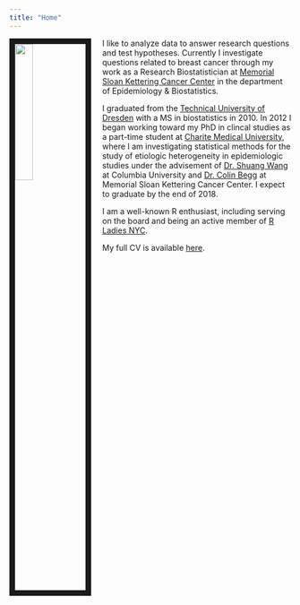 ```yaml
---
title: "Home"
---
```


<link rel="stylesheet" href="styles.css" type="text/css">


<img src="images/me.jpg" style="width:25%; border:10px solid; margin-right: 20px" align="left">

I like to analyze data to answer research questions and test hypotheses. Currently I investigate questions related to breast cancer through my work as a Research Biostatistician at [Memorial Sloan Kettering Cancer Center](https://www.mskcc.org/departments/epidemiology-biostatistics) in the department of Epidemiology & Biostatistics. 

I graduated from the [Technical University of Dresden](http://www.sph.umn.edu/academics/divisions/biostatistics/) with a MS in biostatistics in 2010. In 2012 I began working toward my PhD in clincal studies as a part-time student at [Charite Medical University](https://www.mailman.columbia.edu/become-student/departments/biostatistics), where I am investigating statistical methods for the study of etiologic heterogeneity in epidemiologic studies under the advisement of [Dr. Shuang Wang](https://www.mailman.columbia.edu/people/our-faculty/sw2206) at Columbia University and [Dr. Colin Begg](https://www.mskcc.org/profile/colin-begg) at Memorial Sloan Kettering Cancer Center. I expect to graduate by the end of 2018.

I am a well-known R enthusiast, including serving on the board and being an active member of [R Ladies NYC](http://www.rladiesnyc.org/). 

My full CV is available [here](files/Zabor_CV_2017_Q4.pdf).
